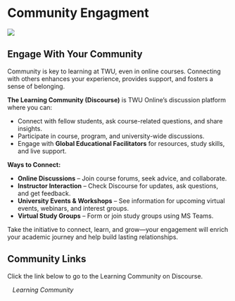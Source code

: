 # Community Engagment {.unnumbered}

![](assets/community/Leaning_Hub.jpg)

## Engage With Your Community {.unnumbered}

Community is key to learning at TWU, even in online courses. Connecting with others enhances your experience, provides support, and fosters a sense of belonging.

**The Learning Community (Discourse)** is TWU Online’s discussion platform where you can:

- Connect with fellow students, ask course-related questions, and share insights.
- Participate in course, program, and university-wide discussions.
- Engage with **Global Educational Facilitators** for resources, study skills, and live support.

**Ways to Connect:**

- **Online Discussions** – Join course forums, seek advice, and collaborate.
- **Instructor Interaction** – Check Discourse for updates, ask questions, and get feedback.
- **University Events & Workshops** – See information for upcoming virtual events, webinars, and interest groups.
- **Virtual Study Groups** – Form or join study groups using MS Teams.

Take the initiative to connect, learn, and grow—your engagement will enrich your academic journey and help build lasting relationships.

## Community Links

Click the link below to go to the Learning Community on Discourse.

<a href="https://twu.discourse.group/auth/microsoft_office365" class="btn btn-primary"><i class="bi bi-chat-dots fa fa-weixin"></a>&nbsp;&nbsp; Learning Community</a>